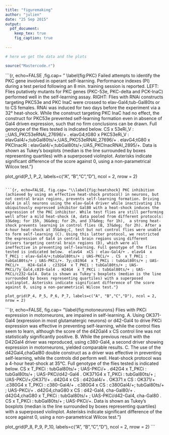 ```yaml
---
title: "figuremaking"
author: "julien"
date: "25 Sep 2015"
output:
  pdf_document:
    keep_tex: true
    fig_caption: true
    
---
```



```r
# here we get the data and the plots

source("Mastercode.r")
```



```{r,  echo=FALSE ,fig.cap= " \\label{fig:PKC} Failed attempts to identify the PKC gene involved in operant self-learning. Performance indexes (PI) during a test period following an 8 min. training session is reported. LEFT: Flies putatively mutants for PKC genes (PKC-53e, PKC-delta and PCK-InaC) performed well in the self-learning assay. RIGHT: Flies with RNAi constructs targeting PKC53e and PKC InaC were crossed to elav-Gal4;tub-Gal80ts or to CS females. RNAi was induced for two days before the experiment via a 32&deg; heat-shock. While the construct targeting PKC InaC had no effect, the construct for PKC53e prevented self-learning formation even in absence of Gal4 driven expression, such that no firm conclusions can be drawn. Full genotype of the flies tested is indicated below.  CS  x 53eRi_V : ;;UAS_PKC53eRNAi_27696/+ . elavG4;tG80  x  PKC53eRi_V : elavGal4/+;tubGal80ts/+;UAS_PKC53eRNAI_27696/+ . elavG4;tG80  x  PKCInacRi : elavGal4/+;tubGal80ts/+;UAS_PKCInacRNAI_2895/+. Data is shown as Tukey's boxplots (median is the line surrounded by boxes representing quartiles) with a superposed violinplot. Asterisks indicate significant difference of the score against 0, using a non-parametrical Wilcox test."}

plot_grid(P_1, P_2, labels=c("A", "B","C","D"), ncol = 2, nrow = 2)
```

```{r, echo=FALSE, fig.cap= "\\label{fig:heatshock} PKC inhibition (achieved by using an effective heat-shock protocol) in neurons, but not central brain regions, prevents self-learning formation. Driving Gal4 in all neurons using the elav-Gal4 driver while inactivating its ubiquitously expressed inhibitor Gal80 with a heat-shock induces the expression of the PKC inhibitor. While test flies are still performing well after a mild heat-shock (A, data pooled from different protocols: 33&deg; for 15h, 36&deg; for 2h, and 37&deg; for 1h),  a strong heat-shock prevents learning in control flies (B, 37&deg; for 2h). After a 4-hour heat-shock at 35&deg;C, test but not control flies were unable to form self-learning (C). Using this latter protocol, we restricted the expression of Gal4 in central brain regions using different drivers targeting central brain regions (D), which were all ineffective in preventing self-learning. Full genotype of the flies tested is indicated below.  elavG4  xCS : elav-Gal4/+ . elavG4  x T_PKCi : elav-Gal4/+;tubGal80ts/+ ; UAS-PKCi/+ . CS  x T_PKCi : tubGal80ts/+ ; UAS-PKCi/+. 7y;c819G4  x T_PKCi : tubGal80ts/+ ; UAS-PKCi/+ __ H24-Gal4 . c232G4  x T_PKCi : tubGal80ts/+ ; UAS-PKCi/7y_Gal4,c819-Gal4 . H24G4  x T_PKCi : tubGal80ts/+ ; UAS-PKCi/c232-Gal4. Data is shown as Tukey's boxplots (median is the line surrounded by boxes representing quartiles) with a superposed violinplot. Asterisks indicate significant difference of the score against 0, using a non-parametrical Wilcox test."}

plot_grid(P_4, P_5, P_6, P_7, labels=c("A", "B","C","D"), ncol = 2, nrow = 2)
```


```{r, echo=FALSE, fig.cap= "\\label{fig:motoneurons} Flies with PKCi expression in motorneurons, are impaired in self-learning. A. Using OK371-Gal4 (expression in most glutamatergic neurons) or d42-Gal4 to drive PKCi expression was effective in preventing self-learning, while the control flies seem to learn, although the score of the d42Gal4 x CS control line was not statistically significantly positive. B. While the previous result with the D42Gal4 driver was reproduced, using c380-Gal4, a second driver showing expression in motorneurons, yielded comparable results. C. The use of the d42Gal4,chaGal80 double construct as a driver was effective in preventing self-learning, while the controls did perform well. Heat-shock protocol was a 4-hour heat-shock at 35&deg;C. Full genotype of the flies tested is indicated below.  CS  x T_PKCi : tubGal80ts/+ ; UAS-PKCi/+ . d42G4  x T_PKCi : tubGal80ts/+ ; UAS-PKCi/d42-Gal4 . OK371G4  x T_PKCi : tubGal80ts/+ ; UAS-PKCi/+;OK371/+ . d42G4  x CS : d42Gal4/+ . OK371  x CS : OK371/+ .c380G4  x T_PKCi : c380-Gal4/+ . c380G4  x CS : c380Gal4/+; tubGal80ts/+ ; UAS-PKCi/+ . d42G4,chaG80  x CS : d42-Gal4, cha-Gal80/+ . d42G4,chaG80  x T_PKCi : tubGal80ts/+ ; UAS-PKCi/d42-Gal4, cha-Gal80 . CS  x T_PKCi : tubGal80ts/+ ; UAS-PKCi/+. Data is shown as Tukey's boxplots (median is the line surrounded by boxes representing quartiles) with a superposed violinplot. Asterisks indicate significant difference of the score against 0, using a non-parametrical Wilcox test."}

plot_grid(P_8, P_9, P_10, labels=c("A", "B","C","D"), ncol = 2, nrow = 2)
```




